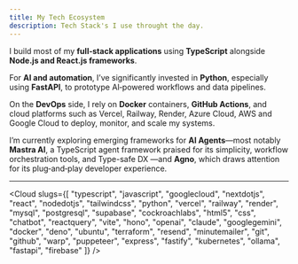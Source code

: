 ```yaml
---
title: My Tech Ecosystem
description: Tech Stack's I use throught the day.
---
```


I build most of my **full‑stack applications** using **TypeScript** alongside **Node.js and React.js frameworks**.

For **AI and automation**, I’ve significantly invested in **Python**, especially using **FastAPI**, to prototype AI‑powered workflows and data pipelines.

On the **DevOps** side, I rely on **Docker** containers, **GitHub Actions**, and cloud platforms such as Vercel, Railway, Render, Azure Cloud, AWS and Google Cloud to deploy, monitor, and scale my systems.

I’m currently exploring emerging frameworks for **AI Agents**—most notably **Mastra AI**, a TypeScript agent framework praised for its simplicity, workflow orchestration tools, and Type-safe DX —and **Agno**, which draws attention for its plug‑and‑play developer experience.

---

<Cloud
  slugs={[
    "typescript",
    "javascript",
    "googlecloud",
    "nextdotjs",
    "react",
    "nodedotjs",
    "tailwindcss",
    "python",
    "vercel",
    "railway",
    "render",
    "mysql",
    "postgresql",
    "supabase",
    "cockroachlabs",
    "html5",
    "css",
    "chatbot",
    "reactquery",
    "vite",
    "hono",
    "openai",
    "claude",
    "googlegemini",
    "docker",
    "deno",
    "ubuntu",
    "terraform",
    "resend",
    "minutemailer",
    "git",
    "github",
    "warp",
    "puppeteer",
    "express",
    "fastify",
    "kubernetes",
    "ollama",
    "fastapi",
    "firebase"
  ]}
/>
